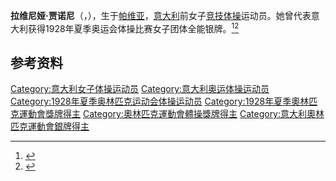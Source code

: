 {{NoteTA|G1=Sports}}
'''拉维尼娅·贾诺尼'''（{{lang-it|Lavinia Gianoni}}，{{bd|1911年|1月31日|2005年|}}），生于[[帕维亚|帕维亚]]，[[意大利|意大利]]前女子[[竞技体操|竞技体操]]运动员。她曾代表意大利获得1928年夏季奥运会体操比赛女子团体全能银牌。<ref>{{Cite web|title=Lavinia GIANONI|url=https://www.olympic.org/lavinia-gianoni|accessdate=2021-03-31|work=International Olympic Committee|archive-date=2017-11-15|archive-url=https://web.archive.org/web/20171115014713/https://www.olympic.org/Lavinia-Gianoni|dead-url=no}}</ref><ref>{{cite web|url=https://www.olympedia.org/athletes/28706|title=Lavinia Gianoni|work=Olympedia|accessdate=2021-04-01|archive-date=2021-07-13|archive-url=https://web.archive.org/web/20210713163758/http://www.olympedia.org/athletes/28706|dead-url=no}}</ref>

== 参考资料 ==
{{reflist}}

{{Authority control}}
{{DEFAULTSORT:Gianoni, Lavinia}}
[[Category:意大利女子体操运动员|Category:意大利女子体操运动员]]
[[Category:意大利奥运体操运动员|Category:意大利奥运体操运动员]]
[[Category:1928年夏季奥林匹克运动会体操运动员|Category:1928年夏季奥林匹克运动会体操运动员]]
[[Category:1928年夏季奧林匹克運動會獎牌得主|Category:1928年夏季奧林匹克運動會獎牌得主]]
[[Category:奧林匹克運動會體操獎牌得主|Category:奧林匹克運動會體操獎牌得主]]
[[Category:意大利奧林匹克運動會銀牌得主|Category:意大利奧林匹克運動會銀牌得主]]